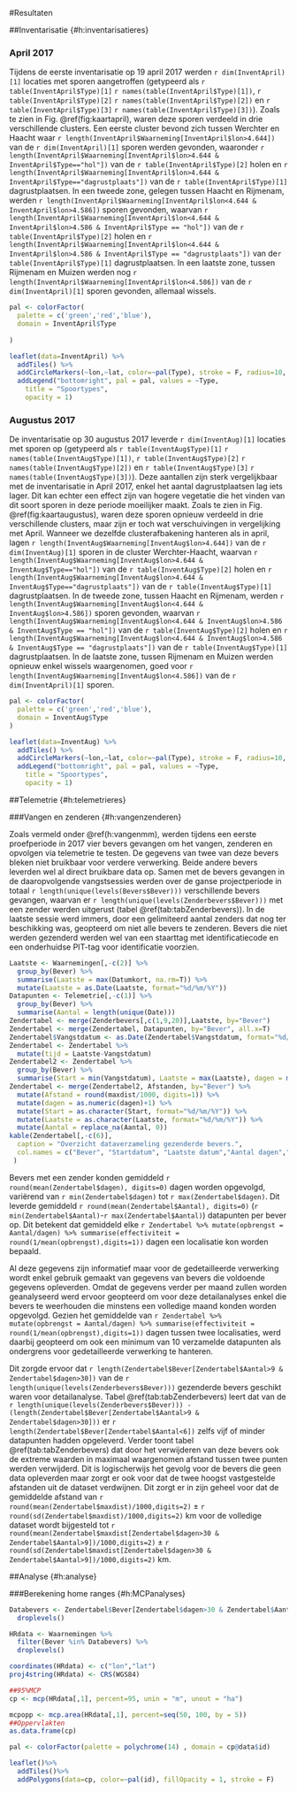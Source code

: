 #Resultaten

##Inventarisatie {#h:inventarisatieres}

### April 2017

Tijdens de eerste inventarisatie op 19 april 2017 werden `r dim(InventApril)[1]` locaties met sporen aangetroffen (getypeerd als `r table(InventApril$Type)[1]` `r names(table(InventApril$Type)[1])`, `r table(InventApril$Type)[2]` `r names(table(InventApril$Type)[2])` en `r table(InventApril$Type)[3]` `r names(table(InventApril$Type)[3])`).
Zoals te zien in Fig. \@ref(fig:kaartapril), waren deze sporen verdeeld in drie verschillende clusters. Een eerste cluster bevond zich tussen Werchter en Haacht waar `r length(InventApril$Waarneming[InventApril$lon>4.644])` van de `r dim(InventApril)[1]` sporen werden gevonden, waaronder `r length(InventApril$Waarneming[InventApril$lon>4.644 & InventApril$Type=="hol"])` van de `r table(InventApril$Type)[2]` holen en `r length(InventApril$Waarneming[InventApril$lon>4.644 & InventApril$Type=="dagrustplaats"])` van de `r table(InventApril$Type)[1]` dagrustplaatsen. In een tweede zone, gelegen tussen Haacht en Rijmenam, werden `r length(InventApril$Waarneming[InventApril$lon<4.644 & InventApril$lon>4.586])` sporen gevonden, waarvan `r length(InventApril$Waarneming[InventApril$lon<4.644 & InventApril$lon>4.586 & InventApril$Type == "hol"])` van de `r table(InventApril$Type)[2]` holen en `r length(InventApril$Waarneming[InventApril$lon<4.644 & InventApril$lon>4.586 & InventApril$Type == "dagrustplaats"])` van de`r table(InventApril$Type)[1]` dagrustplaatsen. In een laatste zone, tussen Rijmenam en Muizen werden nog `r length(InventApril$Waarneming[InventApril$lon<4.586])` van de `r dim(InventApril)[1]` sporen gevonden, allemaal wissels.

```r
pal <- colorFactor(
  palette = c('green','red','blue'),
  domain = InventApril$Type
  
)
```

```r
leaflet(data=InventApril) %>% 
  addTiles() %>%
  addCircleMarkers(~lon,~lat, color=~pal(Type), stroke = F, radius=10, fillOpacity = 0.8) %>%
  addLegend("bottomright", pal = pal, values = ~Type,
    title = "Spoortypes",
    opacity = 1)
```
### Augustus 2017

De inventarisatie op 30 augustus 2017 leverde `r dim(InventAug)[1]` locaties met sporen op (getypeerd als `r table(InventAug$Type)[1]` `r names(table(InventAug$Type)[1])`, `r table(InventAug$Type)[2]` `r names(table(InventAug$Type)[2])` en `r table(InventAug$Type)[3]` `r names(table(InventAug$Type)[3])`). Deze aantallen zijn sterk vergelijkbaar met de inventarisatie in April 2017, enkel het aantal dagrustplaatsen lag iets lager. Dit kan echter een effect zijn van hogere vegetatie die het vinden van dit soort sporen in deze periode moeilijker maakt. 
Zoals te zien in Fig. \@ref(fig:kaartaugustus), waren deze sporen opnieuw verdeeld in drie verschillende clusters, maar zijn er toch wat verschuivingen in vergelijking met April. Wanneer we dezelfde clusterafbakening hanteren als in april, lagen  `r length(InventAug$Waarneming[InventAug$lon>4.644])` van de `r dim(InventAug)[1]` sporen in de cluster Werchter-Haacht, waarvan `r length(InventAug$Waarneming[InventAug$lon>4.644 & InventAug$Type=="hol"])` van de `r table(InventAug$Type)[2]` holen en `r length(InventAug$Waarneming[InventAug$lon>4.644 & InventAug$Type=="dagrustplaats"])` van de `r table(InventAug$Type)[1]` dagrustplaatsen. In de tweede zone, tussen Haacht en Rijmenam, werden `r length(InventAug$Waarneming[InventAug$lon<4.644 & InventAug$lon>4.586])` sporen gevonden, waarvan `r length(InventAug$Waarneming[InventAug$lon<4.644 & InventAug$lon>4.586 & InventAug$Type == "hol"])` van de `r table(InventAug$Type)[2]` holen en `r length(InventAug$Waarneming[InventAug$lon<4.644 & InventAug$lon>4.586 & InventAug$Type == "dagrustplaats"])` van de `r table(InventAug$Type)[1]` dagrustplaatsen. In de laatste zone, tussen Rijmenam en Muizen werden opnieuw enkel wissels waargenomen, goed voor `r length(InventAug$Waarneming[InventAug$lon<4.586])` van de `r dim(InventApril)[1]` sporen.

```r
pal <- colorFactor(
  palette = c('green','red','blue'),
  domain = InventAug$Type
)
```

```r
leaflet(data=InventAug) %>% 
  addTiles() %>%
  addCircleMarkers(~lon,~lat, color=~pal(Type), stroke = F, radius=10, fillOpacity = 0.8) %>%
  addLegend("bottomright", pal = pal, values = ~Type,
    title = "Spoortypes",
    opacity = 1)
```

##Telemetrie {#h:telemetrieres}

###Vangen en zenderen {#h:vangenzenderen}

Zoals vermeld onder \@ref(h:vangenmm), werden tijdens een eerste proefperiode in 2017 vier bevers gevangen om het vangen, zenderen en opvolgen via telemetrie te testen. De gegevens van twee van deze bevers bleken niet bruikbaar voor verdere verwerking. Beide andere bevers leverden wel al direct bruikbare data op. Samen met de bevers gevangen in de daaropvolgende vangstsessies werden over de ganse projectperiode in totaal `r length(unique(levels(Bevers$Bever)))` verschillende bevers gevangen, waarvan er `r length(unique(levels(Zenderbevers$Bever)))` met een zender werden uitgerust (tabel \@ref(tab:tabZenderbevers)). In de laatste sessie werd immers, door een gelimiteerd aantal zenders dat nog ter beschikking was, geopteerd om niet alle bevers te zenderen. Bevers die niet werden gezenderd werden wel van een staarttag met identificatiecode en een onderhuidse PIT-tag voor identificatie voorzien.

```r
Laatste <- Waarnemingen[,-c(2)] %>% 
  group_by(Bever) %>%
  summarise(Laatste = max(Datumkort, na.rm=T)) %>% 
  mutate(Laatste = as.Date(Laatste, format="%d/%m/%Y"))
Datapunten <- Telemetrie[,-c(1)] %>% 
  group_by(Bever) %>%
  summarise(Aantal = length(unique(Date)))
Zendertabel <- merge(Zenderbevers[,c(1,9,20)],Laatste, by="Bever")
Zendertabel <- merge(Zendertabel, Datapunten, by="Bever", all.x=T)
Zendertabel$Vangstdatum <- as.Date(Zendertabel$Vangstdatum, format="%d/%m/%Y")
Zendertabel <- Zendertabel %>% 
  mutate(tijd = Laatste-Vangstdatum)
Zendertabel2 <- Zendertabel %>%
  group_by(Bever) %>%
  summarise(Start = min(Vangstdatum), Laatste = max(Laatste), dagen = max(tijd), Aantal = max(Aantal))
Zendertabel <- merge(Zendertabel2, Afstanden, by="Bever") %>% 
  mutate(Afstand = round(maxdist/1000, digits=1)) %>% 
  mutate(dagen = as.numeric(dagen)+1) %>% 
  mutate(Start = as.character(Start, format="%d/%m/%Y")) %>% 
  mutate(Laatste = as.character(Laatste, format="%d/%m/%Y")) %>% 
  mutate(Aantal = replace_na(Aantal, 0))
kable(Zendertabel[,-c(6)],
  caption = "Overzicht dataverzameling gezenderde bevers.",
  col.names = c("Bever", "Startdatum", "Laatste datum","Aantal dagen","Aantal datapunten", "Max. afstand")
 )
```

Bevers met een zender konden gemiddeld `r round(mean(Zendertabel$dagen), digits=0)` dagen worden opgevolgd, variërend van `r min(Zendertabel$dagen)` tot `r max(Zendertabel$dagen)`. Dit leverde gemiddeld  `r round(mean(Zendertabel$Aantal), digits=0)` (`r min(Zendertabel$Aantal)`-`r max(Zendertabel$Aantal)`) datapunten per bever op. Dit betekent dat gemiddeld elke `r Zendertabel %>% mutate(opbrengst = Aantal/dagen) %>% summarise(effectiviteit = round(1/mean(opbrengst),digits=1))` dagen een localisatie kon worden bepaald.

Al deze gegevens zijn informatief maar voor de gedetailleerde verwerking wordt enkel gebruik gemaakt van gegevens van bevers die voldoende gegevens opleverden. Omdat de gegevens verder per maand zullen worden geanalyseerd werd ervoor geopteerd om voor deze detailanalyses enkel die bevers te weerhouden die minstens een volledige maand konden worden opgevolgd. Gezien het gemiddelde van `r Zendertabel %>% mutate(opbrengst = Aantal/dagen) %>% summarise(effectiviteit = round(1/mean(opbrengst),digits=1))` dagen tussen twee localisaties, werd daarbij geopteerd om ook een minimum van 10 verzamelde datapunten als ondergrens voor gedetailleerde verwerking te hanteren.

Dit zorgde ervoor dat `r length(Zendertabel$Bever[Zendertabel$Aantal>9 & Zendertabel$dagen>30])` van de `r length(unique(levels(Zenderbevers$Bever)))` gezenderde bevers geschikt waren voor detailanalyse. Tabel \@ref(tab:tabZenderbevers) leert dat van de 
`r length(unique(levels(Zenderbevers$Bever))) - (length(Zendertabel$Bever[Zendertabel$Aantal>9 & Zendertabel$dagen>30]))` 
er
`r length(Zendertabel$Bever[Zendertabel$Aantal<6])` zelfs vijf of minder datapunten hadden opgeleverd. Verder toont tabel \@ref(tab:tabZenderbevers) dat door het verwijderen van deze bevers ook de extreme waarden in maximaal waargenomen afstand tussen twee punten werden verwijderd. Dit is logischerwijs het gevolg voor de bevers die geen data opleverden maar zorgt er ook voor dat de twee hoogst vastgestelde afstanden uit de dataset verdwijnen. Dit zorgt er in zijn geheel voor dat de gemiddelde afstand van `r round(mean(Zendertabel$maxdist)/1000,digits=2)` ± `r round(sd(Zendertabel$maxdist)/1000,digits=2)` km voor de volledige dataset wordt bijgesteld tot `r round(mean(Zendertabel$maxdist[Zendertabel$dagen>30 & Zendertabel$Aantal>9])/1000,digits=2)` ± `r round(sd(Zendertabel$maxdist[Zendertabel$dagen>30 & Zendertabel$Aantal>9])/1000,digits=2)` km.

##Analyse {#h:analyse}

###Berekening home ranges {#h:MCPanalyses}

```r
Databevers <- Zendertabel$Bever[Zendertabel$dagen>30 & Zendertabel$Aantal >10] %>% 
  droplevels()

HRdata <- Waarnemingen %>% 
  filter(Bever %in% Databevers) %>% 
  droplevels()

coordinates(HRdata) <- c("lon","lat")
proj4string(HRdata) <- CRS(WGS84)

##95%MCP
cp <- mcp(HRdata[,1], percent=95, unin = "m", unout = "ha")

mcpopp <- mcp.area(HRdata[,1], percent=seq(50, 100, by = 5))
##Oppervlakten
as.data.frame(cp)

pal <- colorFactor(palette = polychrome(14) , domain = cp@data$id)

leaflet()%>%
  addTiles()%>%
  addPolygons(data=cp, color=~pal(id), fillOpacity = 1, stroke = F)
```
